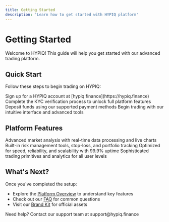 ```yaml
---
title: Getting Started
description: 'Learn how to get started with HYPIQ platform'
---
```


# Getting Started

Welcome to HYPIQ! This guide will help you get started with our advanced trading platform.

## Quick Start

Follow these steps to begin trading on HYPIQ:

<Steps>
  <Step title="Create an Account">
    Sign up for a HYPIQ account at [hypiq.finance](https://hypiq.finance)
  </Step>
  <Step title="Complete Verification">
    Complete the KYC verification process to unlock full platform features
  </Step>
  <Step title="Fund Your Account">
    Deposit funds using our supported payment methods
  </Step>
  <Step title="Start Trading">
    Begin trading with our intuitive interface and advanced tools
  </Step>
</Steps>

## Platform Features

<CardGroup cols={2}>
  <Card title="Real-time Analysis" icon="activity">
    Advanced market analysis with real-time data processing and live charts
  </Card>
  <Card title="Risk Management" icon="shield-check">
    Built-in risk management tools, stop-loss, and portfolio tracking
  </Card>
  <Card title="High Performance" icon="zap">
    Optimized for speed, reliability, and scalability with 99.9% uptime
  </Card>
  <Card title="Professional Tools" icon="settings">
    Sophisticated trading primitives and analytics for all user levels
  </Card>
</CardGroup>

## What's Next?

Once you've completed the setup:

- Explore the [Platform Overview](/platform/overview) to understand key features
- Check out our [FAQ](/faq) for common questions
- Visit our [Brand Kit](/brand-kit) for official assets

<Info>
  Need help? Contact our support team at support@hypiq.finance
</Info>